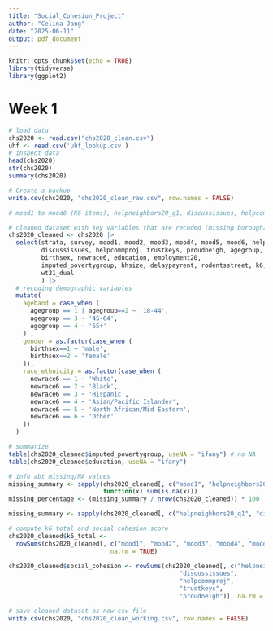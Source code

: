 ```yaml
---
title: "Social_Cohesion_Project"
author: "Celina Jang"
date: "2025-06-11"
output: pdf_document
---
```


```r
knitr::opts_chunk$set(echo = TRUE)
library(tidyverse)
library(ggplot2)
```

# Week 1
```r
# load data
chs2020 <- read.csv("chs2020_clean.csv")
uhf <- read.csv('uhf_lookup.csv')
# inspect data
head(chs2020)
str(chs2020)
summary(chs2020)

# Create a backup
write.csv(chs2020, "chs2020_clean_raw.csv", row.names = FALSE)

# mood1 to mood6 (K6 items), helpneighbors20_q1, discussissues, helpcommproj, trustkeys, proudneigh (social cohesion), agegroup, birthsex, newrace6, education, employment20, imputed_povertygroup, hhsize (demographics), delaypayrent, rodentsstreet (environmental stressors), k6, nspd (psychological distress), and any borough variable (might be encoded in strata). Extra Variables to Keep: all weighting variables (wt21_dual, etc.), sampling variables (strata, survey, etc.), and any variables that might relate to borough, neighborhood, or social context

# cleaned dataset with key variables that are recoded (missing borough/location)
chs2020_cleaned <- chs2020 |>
  select(strata, survey, mood1, mood2, mood3, mood4, mood5, mood6, helpneighbors20_q1,
         discussissues, helpcommproj, trustkeys, proudneigh, agegroup, 
         birthsex, newrace6, education, employment20,
         imputed_povertygroup, hhsize, delaypayrent, rodentsstreet, k6, nspd, 
         wt21_dual
         ) |>
  # recoding demographic variables
  mutate(
    ageband = case_when (
      agegroup == 1 | agegroup==2 ~ '18-44',
      agegroup == 3 ~ '45-64',
      agegroup == 4 ~ '65+'
    ) , 
    gender = as.factor(case_when (
      birthsex==1 ~ 'male',
      birthsex==2 ~ 'female'
    )),
    race_ethnicity = as.factor(case_when (
      newrace6 == 1 ~ 'White',
      newrace6 == 2 ~ 'Black',
      newrace6 == 3 ~ 'Hispanic',
      newrace6 == 4 ~ 'Asian/Pacific Islander',
      newrace6 == 5 ~ 'North African/Mid Eastern',
      newrace6 == 6 ~ 'Other'
    ))
  )

# summarize 
table(chs2020_cleaned$imputed_povertygroup, useNA = "ifany") # no NA
table(chs2020_cleaned$education, useNA = "ifany")

# info abt missing/NA values
missing_summary <- sapply(chs2020_cleaned[, c("mood1", "helpneighbors20_q1", "agegroup", "newrace6")],
                          function(x) sum(is.na(x)))
missing_percentage <- (missing_summary / nrow(chs2020_cleaned)) * 100

missing_summary <- sapply(chs2020_cleaned[, c("helpneighbors20_q1", "discussissues", "helpcommproj", "trustkeys", 'proudneigh')],function(x) sum(is.na(x)))

# compute k6 total and social cohesion score
chs2020_cleaned$k6_total <- 
  rowSums(chs2020_cleaned[, c("mood1", "mood2", "mood3", "mood4", "mood5", "mood6")],
                            na.rm = TRUE)

chs2020_cleaned$social_cohesion <- rowSums(chs2020_cleaned[, c("helpneighbors20_q1",
                                               "discussissues",
                                               "helpcommproj",
                                               "trustkeys",
                                               "proudneigh")], na.rm = TRUE)

# save cleaned dataset as new csv file
write.csv(chs2020, "chs2020_clean_working.csv", row.names = FALSE)


```

